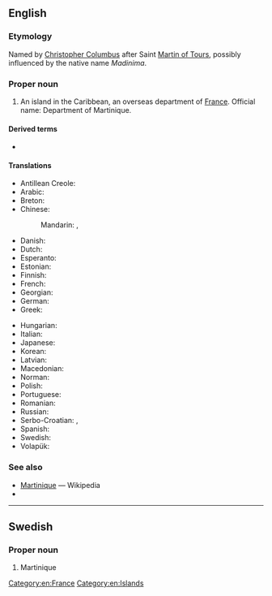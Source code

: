 ==English==
{{wikipedia}}

===Etymology===
Named by [[w:Christopher Columbus|Christopher Columbus]] after Saint [[w:Martin of Tours|Martin of Tours]], possibly influenced by the native name ''Madinima''.

===Proper noun===
{{en-proper noun}}

# An island in the Caribbean, an overseas department of [[France]]. Official name: Department of Martinique.

====Derived terms====
* {{l|en|Martinican}}

====Translations====
{{trans-top|Department of Martinique}}
* Antillean Creole: {{t|gcf|Matinik}}
* Arabic: {{t|ar|مَارْتِينِيك|m|tr=martinik}}
* Breton: {{t|br|Martinik}}
* Chinese:
*: Mandarin: {{t+|cmn|馬提尼克|sc=Hani}}, {{t+|cmn|马提尼克|tr=Mǎtíníkè|sc=Hani}}
* Danish: {{t|da|Martinique}}
* Dutch: {{t+|nl|Martinique}}
* Esperanto: {{t|eo|Martiniko}}
* Estonian: {{t+|et|Martinique}}
* Finnish: {{t|fi|Martinique}}
* French: {{t+|fr|Martinique|f}}
* Georgian: {{t|ka|მარტინიკა}}
* German: {{t+|de|Martinique}}
* Greek: {{t+|el|Μαρτινίκα|f}}
{{trans-mid}}
* Hungarian: {{t+|hu|Martinique}}
* Italian: {{t|it|Martinica}}
* Japanese: {{t|ja|マルティニーク島|tr=Marutinīku-tō|sc=Jpan}}
* Korean: {{t|ko|마르티니크|tr=Mareutinikeu|sc=Kore}}
* Latvian: {{t|lv|Martinika|f}}
* Macedonian: {{t|mk|Мартиник|m|tr=Mártinik}}
* Norman: {{t|nrf|Martinique|f}}
* Polish: {{t+|pl|Martynika}}
* Portuguese: {{t+|pt|Martinica}}
* Romanian: {{t|ro|Martinica|f}}
* Russian: {{t|ru|Мартини́ка|f}}
* Serbo-Croatian: {{t|sh|Martinika|f}}, {{t|sh|Martinik|m}}
* Spanish: {{t+|es|Martinica}}
* Swedish: {{t|sv|Martinique}}
* Volapük: {{t+|vo|Martinikeän}}
{{trans-bottom}}

===See also===
* [[w:Martinique|Martinique]] — Wikipedia
* {{l|en|Appendix:Countries of the world|Countries of the world}}

[[Category:en:France]]
[[Category:en:Islands]]

----

==Swedish==

===Proper noun===
{{head|sv|proper noun}}

# Martinique